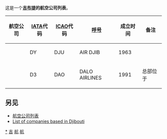 这是一个'''[[吉布提|吉布提]]的航空公司列表'''。

{| border=0 cellpadding=2 cellspacing=3 class="wikitable sortable"
|- valign="middle"
! 航空公司
! [[IATA|IATA]]代码
! [[ICAO|ICAO]]代码
! [[呼号|呼号]]
! 成立时间
! 备注
|-
| {{Link-en|天空吉布提航空|Air Djibouti}}|| DY || DJU ||AIR DJIB
| 1963 ||
|-
| {{Link-en|达洛航空|Daallo Airlines}}|| D3 || DAO || DALO AIRLINES || 1991 || 总部位于{{Link-en|杰贝阿里自由区|Jebel Ali Free Zone}}
|}

== 另见 ==
* [[航空公司列表|航空公司列表]]
* [[List_of_companies_based_in_Djibouti|List of companies based in Djibouti]]
{{Djibouti-stub}}
{{portalbar|吉布提|非洲}}

{{Africa topic|航空公司列表}}

[[Category:吉布提航空公司|*]]
[[Category:各国航空公司列表|吉]]
[[Category:吉布提交通列表|航]]
[[Category:吉布提公司列表|航]]